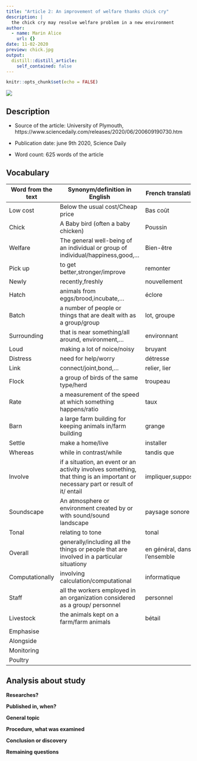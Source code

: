 ```yaml
---
title: "Article 2: An improvement of welfare thanks chick cry"
description: |
  the chick cry may resolve welfare problem in a new environment 
author:
  - name: Marin Alice
    url: {}
date: 11-02-2020
preview: chick.jpg
output:
  distill::distill_article:
    self_contained: false
---
```


```r
knitr::opts_chunk$set(echo = FALSE)
```

![](chick.jpg)

## Description

* Source of the article: University of Plymouth, https://www.sciencedaily.com/releases/2020/06/200609190730.htm

* Publication date: june 9th 2020, Science Daily

* Word count: 625 words of the article

## Vocabulary

**Word from the text** | **Synonym/definition in English** | **French translation**
-----------------------|-----------------------------------|------------------------------
Low cost               |Below the usual cost/Cheap price   |Bas coût                     
Chick                  |A Baby bird (often a baby chicken) |Poussin
Welfare                |The general well-being of an individual or group of individual/happiness,good,... | Bien-être
Pick up                |to get better,stronger/improve     |remonter
Newly                  |recently,freshly                   |nouvellement
Hatch                  |animals from eggs/brood,incubate,...|éclore
Batch                  |a number of people or things that are dealt with as a group/group|lot, groupe
Surrounding            |that is near something/all around, environment,...|environnant
Loud                   |making a lot of noice/noisy        |bruyant
Distress               |need for help/worry                |détresse
Link                   |connect/joint,bond,...             |relier, lier
Flock                  |a group of birds of the same type/herd |troupeau
Rate                   |a measurement of the speed at which something happens/ratio |taux
Barn                   |a large farm building for keeping animals in/farm building |grange
Settle                 |make a home/live                   |installer
Whereas                |while in contrast/while            |tandis que
Involve                |if a situation, an event or an activity involves something, that thing is an important or necessary part or result of it/ entail |impliquer,supposer
Soundscape             |An atmosphere or environment created by or with sound/sound landscape|paysage sonore
Tonal                  |relating to tone                   |tonal
Overall                |generally/including all the things or people that are involved in a particular situationy |en général, dans l'ensemble
Computationally        |involving calculation/computational |informatique
Staff                  |all the workers employed in an organization considered as a group/ personnel|personnel
Livestock              |the animals kept on a farm/farm animals| bétail
Emphasise              |
Alongside              |
Monitoring             |
Poultry                |

## Analysis about study

**Researches?**

**Published in, when?**

**General topic**

**Procedure, what was examined**

**Conclusion or discovery**

**Remaining questions**
